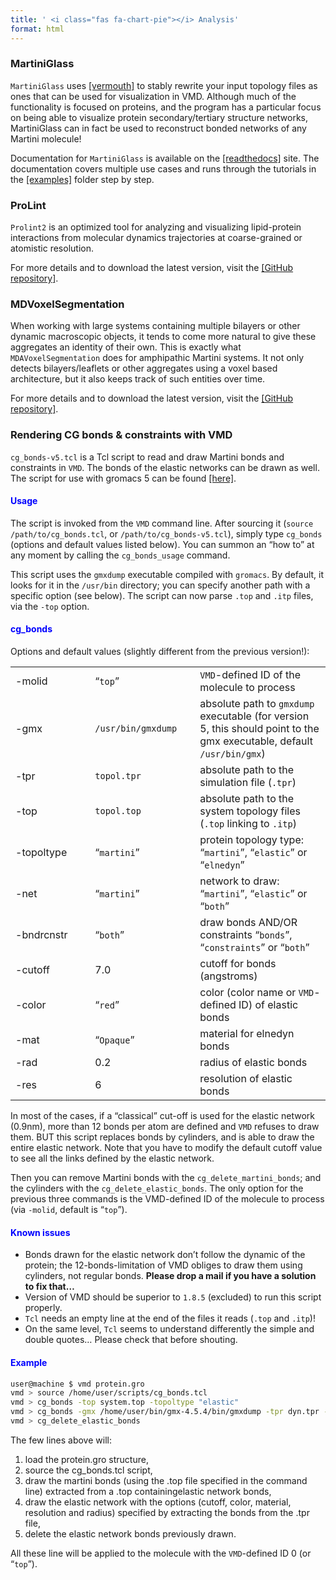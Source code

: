```yaml
---
title: ' <i class="fas fa-chart-pie"></i> Analysis'
format: html
---
```


::: software-card
### MartiniGlass

`MartiniGlass` uses [[vermouth]](https://github.com/marrink-lab/vermouth-martinize) to stably rewrite your input topology files as ones that can be used for visualization in VMD. Although much of the functionality is focused on proteins, and the program has a particular focus on being able to visualize protein secondary/tertiary structure networks, MartiniGlass can in fact be used to reconstruct bonded networks of any Martini molecule!

Documentation for `MartiniGlass` is available on the [[readthedocs]](https://martiniglass.readthedocs.io/en/latest) site. The documentation covers multiple use cases and runs through the tutorials in the [[examples]](https://github.com/Martini-Force-Field-Initiative/MartiniGlass/blob/main/examples) folder step by step.
:::

::: software-card
### ProLint

`Prolint2` is an optimized tool for analyzing and visualizing lipid-protein interactions from molecular dynamics trajectories at coarse-grained or atomistic resolution.

For more details and to download the latest version, visit the [[GitHub repository]](https://github.com/ProLint/prolint2).
:::

::: software-card
### MDVoxelSegmentation

When working with large systems containing multiple bilayers or other dynamic macroscopic objects, it tends to come more natural to give these aggregates an identity of their own. This is exactly what `MDAVoxelSegmentation` does for amphipathic Martini systems. It not only detects bilayers/leaflets or other aggregates using a voxel based architecture, but it also keeps track of such entities over time. 

For more details and to download the latest version, visit the [[GitHub repository]](https://github.com/marrink-lab/MDVoxelSegmentation).
:::

::: software-card
### Rendering CG bonds & constraints with VMD

`cg_bonds-v5.tcl` is a Tcl script to read and draw Martini bonds and constraints in `VMD`. The bonds of the elastic networks can be drawn as well. The script for use with gromacs 5 can be found [[here]](https://cgmartini-library.s3.ca-central-1.amazonaws.com/1_Downloads/tools/visualization/cg_bonds-v5.tcl).

#### [**Usage**]{style="color:blue"}

The script is invoked from the `VMD` command line. After sourcing it (`source /path/to/cg_bonds.tcl`, or `/path/to/cg_bonds-v5.tcl`), simply type `cg_bonds` (options and default values listed below). You can summon an "how to" at any moment by calling the `cg_bonds_usage` command.

This script uses the `gmxdump` executable compiled with `gromacs`. By default, it looks for it in the `/usr/bin` directory; you can specify another path with a specific option (see below). The script can now parse `.top` and `.itp` files, via the `-top` option.

#### [**cg_bonds**]{style="color:blue"}

Options and default values (slightly different from the previous version!):

|  |  |  |
|------------------|------------------------|------------------------------|
| -molid | "`top`" | `VMD`-defined ID of the molecule to process |
| -gmx | `/usr/bin/gmxdump` | absolute path to `gmxdump` executable (for version 5, this should point to the gmx executable, default `/usr/bin/gmx`) |
| -tpr | `topol.tpr` | absolute path to the simulation file (`.tpr`) |
| -top | `topol.top` | absolute path to the system topology files (`.top` linking to `.itp`) |
| -topoltype | "`martini`" | protein topology type: "`martini`", "`elastic`" or "`elnedyn`" |
| -net | "`martini`" | network to draw: "`martini`", "`elastic`" or "`both`" |
| -bndrcnstr | "`both`" | draw bonds AND/OR constraints "`bonds`", "`constraints`" or "`both`" |
| -cutoff | 7.0 | cutoff for bonds (angstroms) |
| -color | "`red`" | color (color name or `VMD`-defined ID) of elastic bonds |
| -mat | "`Opaque`" | material for elnedyn bonds |
| -rad | 0.2 | radius of elastic bonds |
| -res | 6 | resolution of elastic bonds |

In most of the cases, if a "classical" cut-off is used for the elastic network (0.9nm), more than 12 bonds per atom are defined and `VMD` refuses to draw them. BUT this script replaces bonds by cylinders, and is able to draw the entire elastic network. Note that you have to modify the default cutoff value to see all the links defined by the elastic network.

Then you can remove Martini bonds with the `cg_delete_martini_bonds`; and the cylinders with the `cg_delete_elastic_bonds`. The only option for the previous three commands is the VMD-defined ID of the molecule to process (via `-molid`, default is "`top`").

#### [**Known issues**]{style="color:blue"}

-   Bonds drawn for the elastic network don't follow the dynamic of the protein; the 12-bonds-limitation of VMD obliges to draw them using cylinders, not regular bonds. **Please drop a mail if you have a solution to fix that...**
-   Version of VMD should be superior to `1.8.5` (excluded) to run this script properly. 
-   `Tcl` needs an empty line at the end of the files it reads (`.top` and `.itp`)!
-   On the same level, `Tcl` seems to understand differently the simple and double quotes... Please check that before shouting.

#### [**Example**]{style="color:blue"}

``` bash
user@machine $ vmd protein.gro
vmd > source /home/user/scripts/cg_bonds.tcl
vmd > cg_bonds -top system.top -topoltype "elastic"
vmd > cg_bonds -gmx /home/user/bin/gmx-4.5.4/bin/gmxdump -tpr dyn.tpr -net "elastic" -cutoff 12.0 -color "orange" -mat "AOChalky" -res 12 -rad 0.1 -topoltype "elastic"
vmd > cg_delete_elastic_bonds
```

The few lines above will:

1.  load the protein.gro structure,
2.  source the cg_bonds.tcl script,
3.  draw the martini bonds (using the .top file specified in the command line) extracted from a .top containingelastic network bonds,
4.  draw the elastic network with the options (cutoff, color, material, resolution and radius) specified by extracting the bonds from the .tpr file,
5.  delete the elastic network bonds previously drawn.

All these line will be applied to the molecule with the `VMD`-defined ID 0 (or "`top`").
:::